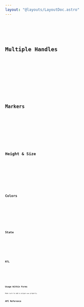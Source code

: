 ```yaml
---
layout: "@layouts/LayoutDoc.astro"
---
```




<Preview client:load>
  <Fragment slot="preview">
    <Example client:load />
  </Fragment>
  <Fragment slot="code">
    <Code code={ExampleRaw} lang="tsx" />
  </Fragment>
</Preview>

## Multiple Handles

<Preview client:load>
  <Fragment slot="preview">
    <ExampleMulti client:load />
  </Fragment>
  <Fragment slot="code">
    <Code code={ExampleMultiRaw} lang="tsx" />
  </Fragment>
</Preview>

## Markers

<Preview client:load>
  <Fragment slot="preview">
    <ExampleMarkers client:load />
  </Fragment>
  <Fragment slot="code">
    <Code code={ExampleMarkersRaw} lang="tsx" />
  </Fragment>
</Preview>

## Height & Size

<Preview client:load>
  <Fragment slot="preview">
    <ExampleHeight client:load />
  </Fragment>
  <Fragment slot="code">
    <Code code={ExampleHeightRaw} lang="tsx" />
  </Fragment>
</Preview>

## Colors

<Preview client:load>
  <Fragment slot="preview">
    <ExampleColors client:load />
  </Fragment>
  <Fragment slot="code">
    <Code code={ExampleColorsRaw} lang="tsx" />
  </Fragment>
</Preview>

## State

<Preview client:load>
  <Fragment slot="preview">
    <ExampleState client:load />
  </Fragment>
  <Fragment slot="code">
    <Code code={ExampleStateRaw} lang="tsx" />
  </Fragment>
</Preview>

## RTL

<Preview client:load>
  <Fragment slot="preview">
    <ExampleRtl client:load />
  </Fragment>
  <Fragment slot="code">
    <Code code={ExampleRtlRaw} lang="tsx" />
  </Fragment>
</Preview>

## Usage Within Forms

Make sure to add a unique `name` property.

## API Reference

<ApiTable />
